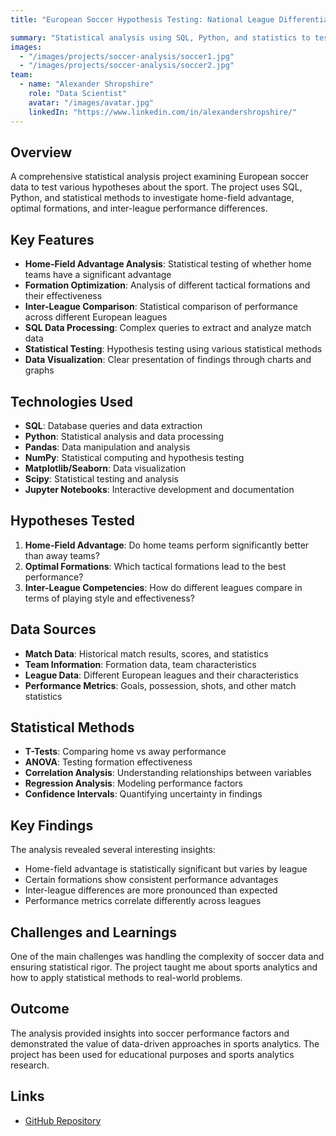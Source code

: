```yaml
---
title: "European Soccer Hypothesis Testing: National League Differentials & Formation Face-Off (4-4-2 vs. 4-3-3)"

summary: "Statistical analysis using SQL, Python, and statistics to test the validity of home-field advantage, optimal formations, and inter-league competencies in European soccer."
images:
  - "/images/projects/soccer-analysis/soccer1.jpg"
  - "/images/projects/soccer-analysis/soccer2.jpg"
team:
  - name: "Alexander Shropshire"
    role: "Data Scientist"
    avatar: "/images/avatar.jpg"
    linkedIn: "https://www.linkedin.com/in/alexandershropshire/"
---
```


## Overview

A comprehensive statistical analysis project examining European soccer data to test various hypotheses about the sport. The project uses SQL, Python, and statistical methods to investigate home-field advantage, optimal formations, and inter-league performance differences.

## Key Features

- **Home-Field Advantage Analysis**: Statistical testing of whether home teams have a significant advantage
- **Formation Optimization**: Analysis of different tactical formations and their effectiveness
- **Inter-League Comparison**: Statistical comparison of performance across different European leagues
- **SQL Data Processing**: Complex queries to extract and analyze match data
- **Statistical Testing**: Hypothesis testing using various statistical methods
- **Data Visualization**: Clear presentation of findings through charts and graphs

## Technologies Used

- **SQL**: Database queries and data extraction
- **Python**: Statistical analysis and data processing
- **Pandas**: Data manipulation and analysis
- **NumPy**: Statistical computing and hypothesis testing
- **Matplotlib/Seaborn**: Data visualization
- **Scipy**: Statistical testing and analysis
- **Jupyter Notebooks**: Interactive development and documentation

## Hypotheses Tested

1. **Home-Field Advantage**: Do home teams perform significantly better than away teams?
2. **Optimal Formations**: Which tactical formations lead to the best performance?
3. **Inter-League Competencies**: How do different leagues compare in terms of playing style and effectiveness?

## Data Sources

- **Match Data**: Historical match results, scores, and statistics
- **Team Information**: Formation data, team characteristics
- **League Data**: Different European leagues and their characteristics
- **Performance Metrics**: Goals, possession, shots, and other match statistics

## Statistical Methods

- **T-Tests**: Comparing home vs away performance
- **ANOVA**: Testing formation effectiveness
- **Correlation Analysis**: Understanding relationships between variables
- **Regression Analysis**: Modeling performance factors
- **Confidence Intervals**: Quantifying uncertainty in findings

## Key Findings

The analysis revealed several interesting insights:
- Home-field advantage is statistically significant but varies by league
- Certain formations show consistent performance advantages
- Inter-league differences are more pronounced than expected
- Performance metrics correlate differently across leagues

## Challenges and Learnings

One of the main challenges was handling the complexity of soccer data and ensuring statistical rigor. The project taught me about sports analytics and how to apply statistical methods to real-world problems.

## Outcome

The analysis provided insights into soccer performance factors and demonstrated the value of data-driven approaches in sports analytics. The project has been used for educational purposes and sports analytics research.

## Links

- [GitHub Repository](https://github.com/as6140/hypothesis-testing-european-soccer-data) 